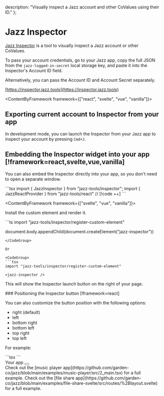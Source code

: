 
  description: "Visually inspect a Jazz account and other CoValues using their ID."
};

# Jazz Inspector

[Jazz Inspector](https://inspector.jazz.tools) is a tool to visually inspect a Jazz account or other CoValues.

To pass your account credentials, go to your Jazz app, copy the full JSON from the `jazz-logged-in-secret` local storage key,
and paste it into the Inspector's Account ID field.

Alternatively, you can pass the Account ID and Account Secret separately.

[https://inspector.jazz.tools](https://inspector.jazz.tools)

<ContentByFramework framework={["react", "svelte", "vue", "vanilla"]}>
## Exporting current account to Inspector from your app

In development mode, you can launch the Inspector from your Jazz app to inspect your account by pressing `Cmd+J`.

## Embedding the Inspector widget into your app [!framework=react,svelte,vue,vanilla]

You can also embed the Inspector directly into your app, so you don't need to open a separate window.

<ContentByFramework framework="react">
<CodeGroup>
```tsx
import { JazzInspector } from "jazz-tools/inspector";
import { JazzReactProvider } from "jazz-tools/react"

<JazzReactProvider>
 // [!code ++]
  <JazzInspector />
</JazzReactProvider>
```
</CodeGroup>
</ContentByFramework>

<ContentByFramework framework={["svelte", "vue", "vanilla"]}>

Install the custom element and render it.

<CodeGroup>
```ts
import "jazz-tools/inspector/register-custom-element"

document.body.appendChild(document.createElement("jazz-inspector"))
```
</CodeGroup>

Or

<CodeGroup>
```tsx
import "jazz-tools/inspector/register-custom-element"

<jazz-inspector />
```
</CodeGroup>

</ContentByFramework>

This will show the Inspector launch button on the right of your page.

</ContentByFramework>

<ContentByFramework framework="react">
### Positioning the Inspector button [!framework=react]

You can also customize the button position with the following options:

- right (default)
- left
- bottom right
- bottom left
- top right
- top left

For example:

<CodeGroup>
```tsx
<JazzInspector position="bottom left"/>
```
</CodeGroup>

<div className="bg-stone-200 flex items-center justify-center h-72 relative dark:bg-stone-900 mt-5">
  <span>Your app</span>

  <button className="size-10 p-1.5 border rounded-lg left-4 bottom-4 absolute bg-white shadow-xs" type="button" aria-label="Open Jazz Inspector">
    <JazzIcon className="w-full h-auto"/>
  </button>
</div>
</ContentByFramework>

<ContentByFramework framework="react">
Check out the [music player app](https://github.com/garden-co/jazz/blob/main/examples/music-player/src/2_main.tsx) for a full example.
</ContentByFramework>

<ContentByFramework framework="svelte">
Check out the [file share app](https://github.com/garden-co/jazz/blob/main/examples/file-share-svelte/src/routes/%2Blayout.svelte) for a full example.
</ContentByFramework>
